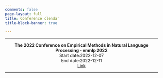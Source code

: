 ```yaml
---
comments: false
page-layout: full
title: Conference clendar
title-block-banner: true

---
```

<hr>

<p style="text-align: center;"> 
<strong> The 2022 Conference on Empirical Methods in Natural Language Processing - emnlp 2022 </strong>
<br>
Start date:2022-12-07
<br>
End date:2022-12-11
<br>
<a href=2022-12-11>Link</a>
<hr>
</p> 
